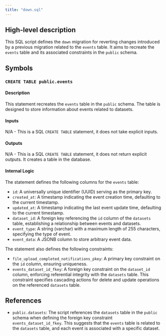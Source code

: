 ```yaml
---
title: "down.sql"
---
```


## High-level description
This SQL script defines the `down` migration for reverting changes introduced by a previous migration related to the `events` table. It aims to recreate the `events` table and its associated constraints in the `public` schema.

## Symbols

### `CREATE TABLE public.events`
#### Description
This statement recreates the `events` table in the `public` schema. The table is designed to store information about events related to datasets.

#### Inputs
N/A - This is a SQL `CREATE TABLE` statement, it does not take explicit inputs.

#### Outputs
N/A - This is a SQL `CREATE TABLE` statement, it does not return explicit outputs. It creates a table in the database.

#### Internal Logic
The statement defines the following columns for the `events` table:

*   `id`: A universally unique identifier (UUID) serving as the primary key.
*   `created_at`: A timestamp indicating the event creation time, defaulting to the current timestamp.
*   `updated_at`: A timestamp indicating the last event update time, defaulting to the current timestamp.
*   `dataset_id`: A foreign key referencing the `id` column of the `datasets` table, establishing a relationship between events and datasets.
*   `event_type`: A string (varchar) with a maximum length of 255 characters, specifying the type of event.
*   `event_data`: A JSONB column to store arbitrary event data.

The statement also defines the following constraints:

*   `file_upload_completed_notifications_pkey`: A primary key constraint on the `id` column, ensuring uniqueness.
*   `events_dataset_id_fkey`: A foreign key constraint on the `dataset_id` column, enforcing referential integrity with the `datasets` table. This constraint specifies cascading actions for delete and update operations on the referenced `datasets` table.

## References
- `public.datasets`: The script references the `datasets` table in the `public` schema when defining the foreign key constraint `events_dataset_id_fkey`. This suggests that the `events` table is related to the `datasets` table, and each event is associated with a specific dataset.
